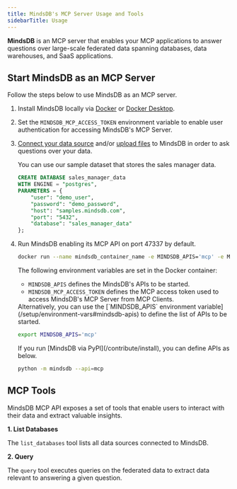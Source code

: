 ```yaml
---
title: MindsDB's MCP Server Usage and Tools
sidebarTitle: Usage
---
```


**MindsDB** is an MCP server that enables your MCP applications to answer questions over large-scale federated data spanning databases, data warehouses, and SaaS applications.

## Start MindsDB as an MCP Server

Follow the steps below to use MindsDB as an MCP server.

1. Install MindsDB locally via [Docker](https://docs.mindsdb.com/setup/self-hosted/docker) or [Docker Desktop](https://docs.mindsdb.com/setup/self-hosted/docker-desktop).

2. Set the `MINDSDB_MCP_ACCESS_TOKEN` environment variable to enable user authentication for accessing MindsDB's MCP Server.

3. [Connect your data source](/mindsdb_sql/sql/create/database) and/or [upload files](/mindsdb_sql/sql/create/file) to MindsDB in order to ask questions over your data.

    <Accordion title="Sample Data">
    You can use our sample dataset that stores the sales manager data.

    ```sql
    CREATE DATABASE sales_manager_data
    WITH ENGINE = "postgres",
    PARAMETERS = {
        "user": "demo_user",
        "password": "demo_password",
        "host": "samples.mindsdb.com",
        "port": "5432",
        "database": "sales_manager_data"
    };
    ```
    </Accordion>

4. Run MindsDB enabling its MCP API on port 47337 by default.

    ```bash
    docker run --name mindsdb_container_name -e MINDSDB_APIS='mcp' -e MINDSDB_MCP_ACCESS_TOKEN=abc123 -p 47337:47337 mindsdb/mindsdb
    ```

    The following environment variables are set in the Docker container:

    - `MINDSDB_APIS` defines the MindsDB's APIs to be started.
    - `MINDSDB_MCP_ACCESS_TOKEN` defines the MCP access token used to access MindsDB's MCP Server from MCP Clients.

    <Info>
    Alternatively, you can use the [`MINDSDB_APIS` environment variable](/setup/environment-vars#mindsdb-apis) to define the list of APIs to be started.

    ```bash
    export MINDSDB_APIS='mcp'
    ```
    </Info>

    <Info>
    If you run [MindsDB via PyPI](/contribute/install), you can define APIs as below.

    ```bash
    python -m mindsdb --api=mcp
    ```
    </Info>

## MCP Tools

MindsDB MCP API exposes a set of tools that enable users to interact with their data and extract valuable insights.

**1. List Databases**

The `list_databases` tool lists all data sources connected to MindsDB.

**2. Query**

The `query` tool executes queries on the federated data to extract data relevant to answering a given question.
